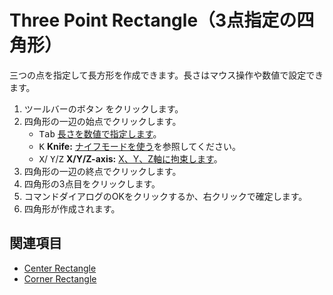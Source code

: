 
# Three Point Rectangle（3点指定の四角形）

<Reference shortcut='' command='Three Point Rectangle' button='ツールバー' />

三つの点を指定して長方形を作成できます。長さはマウス操作や数値で設定できます。

1. ツールバーのボタン <ButtonIcon type="button-three-point-rectangle" /> をクリックします。
2. 四角形の一辺の始点でクリックします。
   - <kbd>Tab</kbd> [長さを数値で指定します](./sketching-essentials#specify-dimensions-numerically)。
   - <kbd>K</kbd> **Knife:** [ナイフモードを使う](./sketching-essentials#use-knife-mode)を参照してください。
   - <kbd>X</kbd>/ <kbd>Y</kbd>/<kbd>Z</kbd> **X/Y/Z-axis:** [X、Y、Z軸に拘束します](./sketching-essentials#constrain-to-an-axis)。
3. 四角形の一辺の終点でクリックします。
4. 四角形の3点目をクリックします。
5. コマンドダイアログのOKをクリックするか、右クリックで確定します。
6. 四角形が作成されます。

<VideoPlayer fileName="three-point-rectangle"/>

## 関連項目

- [Center Rectangle](./center-rectangle)
- [Corner Rectangle](./corner-rectangle)













